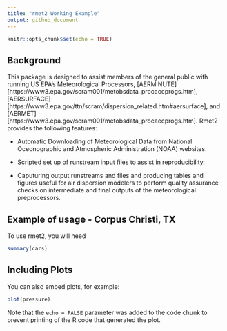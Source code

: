 ```yaml
---
title: "rmet2 Working Example"
output: github_document
---
```


```r
knitr::opts_chunk$set(echo = TRUE)
```

## Background

This package is designed to assist members of the general public with running US EPA's Meteorological Processors, [AERMINUTE][https://www3.epa.gov/scram001/metobsdata_procaccprogs.htm], [AERSURFACE][https://www3.epa.gov/ttn/scram/dispersion_related.htm#aersurface], and [AERMET][https://www3.epa.gov/scram001/metobsdata_procaccprogs.htm]. Rmet2 provides the following features:

* Automatic Downloading of Meteorological Data from National Oceonographic and Atmospheric Administration (NOAA) websites.

* Scripted set up of runstream input files to assist in reproducibility.

* Caputuring output runstreams and files and producing tables and figures useful for air dispersion modelers to perform quality assurance checks on intermediate and final outputs of the meteorological preprocessors.


## Example of usage - Corpus Christi, TX

To use rmet2, you will need 

```r
summary(cars)
```

## Including Plots

You can also embed plots, for example:

```r
plot(pressure)
```

Note that the `echo = FALSE` parameter was added to the code chunk to prevent printing of the R code that generated the plot.
